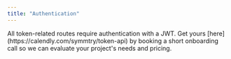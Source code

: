 ```yaml
---
title: "Authentication"
---
```


<Note>
  All token-related routes require authentication with a JWT. Get yours
  [here](https://calendly.com/symmtry/token-api) by booking a short onboarding
  call so we can evaluate your project's needs and pricing.
</Note>
